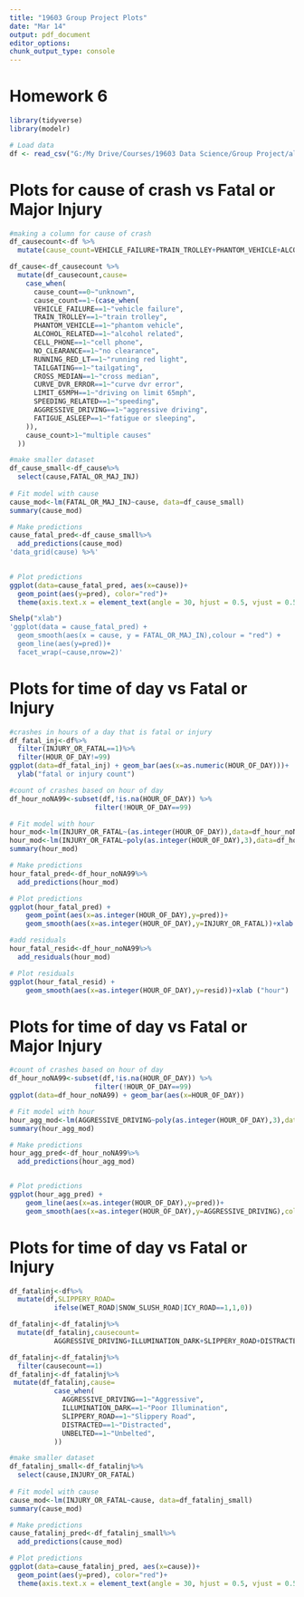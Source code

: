 ---
title: "19603 Group Project Plots"
date: "Mar 14"
output: pdf_document
editor_options: 
chunk_output_type: console
---

# Homework 6

```{r, include = TRUE, warning = FALSE, message = FALSE}
library(tidyverse)
library(modelr)

# Load data
df <- read_csv("G:/My Drive/Courses/19603 Data Science/Group Project/alleghenycounty_crashdata.csv")
```
# Plots for cause of crash vs Fatal or Major Injury

```{r, warning = FALSE, message = FALSE, fig.width = 10, fig.height = 3}
#making a column for cause of crash
df_causecount<-df %>%
  mutate(cause_count=VEHICLE_FAILURE+TRAIN_TROLLEY+PHANTOM_VEHICLE+ALCOHOL_RELATED+CELL_PHONE+NO_CLEARANCE+RUNNING_RED_LT+TAILGATING+CROSS_MEDIAN+CURVE_DVR_ERROR+LIMIT_65MPH+SPEEDING_RELATED+AGGRESSIVE_DRIVING+FATIGUE_ASLEEP)

df_cause<-df_causecount %>%  
  mutate(df_causecount,cause=
    case_when(
      cause_count==0~"unknown",
      cause_count==1~(case_when(
      VEHICLE_FAILURE==1~"vehicle failure",
      TRAIN_TROLLEY==1~"train trolley",
      PHANTOM_VEHICLE==1~"phantom vehicle",
      ALCOHOL_RELATED==1~"alcohol related",
      CELL_PHONE==1~"cell phone",
      NO_CLEARANCE==1~"no clearance",
      RUNNING_RED_LT==1~"running red light",
      TAILGATING==1~"tailgating",
      CROSS_MEDIAN==1~"cross median",
      CURVE_DVR_ERROR==1~"curve dvr error",
      LIMIT_65MPH==1~"driving on limit 65mph",
      SPEEDING_RELATED==1~"speeding",
      AGGRESSIVE_DRIVING==1~"aggressive driving",
      FATIGUE_ASLEEP==1~"fatigue or sleeping",
    )),
    cause_count>1~"multiple causes"
  ))

#make smaller dataset
df_cause_small<-df_cause%>%
  select(cause,FATAL_OR_MAJ_INJ)
  
# Fit model with cause
cause_mod<-lm(FATAL_OR_MAJ_INJ~cause, data=df_cause_small)
summary(cause_mod)

# Make predictions
cause_fatal_pred<-df_cause_small%>%
  add_predictions(cause_mod)
'data_grid(cause) %>%'
  

# Plot predictions
ggplot(data=cause_fatal_pred, aes(x=cause))+
  geom_point(aes(y=pred), color="red")+
  theme(axis.text.x = element_text(angle = 30, hjust = 0.5, vjust = 0.5))

Shelp("xlab")
'ggplot(data = cause_fatal_pred) +
  geom_smooth(aes(x = cause, y = FATAL_OR_MAJ_IN),colour = "red") + 
  geom_line(aes(y=pred))+
  facet_wrap(~cause,nrow=2)'

```
# Plots for time of day vs Fatal or Injury
```{r, include = TRUE, warning = FALSE, message = FALSE}
#crashes in hours of a day that is fatal or injury
df_fatal_inj<-df%>%
  filter(INJURY_OR_FATAL==1)%>%
  filter(HOUR_OF_DAY!=99)
ggplot(data=df_fatal_inj) + geom_bar(aes(x=as.numeric(HOUR_OF_DAY)))+
  ylab("fatal or injury count")

#count of crashes based on hour of day
df_hour_noNA99<-subset(df,!is.na(HOUR_OF_DAY)) %>%
                     filter(!HOUR_OF_DAY==99)

# Fit model with hour
hour_mod<-lm(INJURY_OR_FATAL~(as.integer(HOUR_OF_DAY)),data=df_hour_noNA99)
hour_mod<-lm(INJURY_OR_FATAL~poly(as.integer(HOUR_OF_DAY),3),data=df_hour_noNA99)
summary(hour_mod)

# Make predictions
hour_fatal_pred<-df_hour_noNA99%>%
  add_predictions(hour_mod)

# Plot predictions
ggplot(hour_fatal_pred) +
    geom_point(aes(x=as.integer(HOUR_OF_DAY),y=pred))+
    geom_smooth(aes(x=as.integer(HOUR_OF_DAY),y=INJURY_OR_FATAL))+xlab ("hour")

#add residuals
hour_fatal_resid<-df_hour_noNA99%>%
  add_residuals(hour_mod)

# Plot residuals
ggplot(hour_fatal_resid) +
    geom_smooth(aes(x=as.integer(HOUR_OF_DAY),y=resid))+xlab ("hour")

```

# Plots for time of day vs Fatal or Major Injury
```{r, include = TRUE, warning = FALSE, message = FALSE}
#count of crashes based on hour of day
df_hour_noNA99<-subset(df,!is.na(HOUR_OF_DAY)) %>%
                     filter(!HOUR_OF_DAY==99)
ggplot(data=df_hour_noNA99) + geom_bar(aes(x=HOUR_OF_DAY))

# Fit model with hour
hour_agg_mod<-lm(AGGRESSIVE_DRIVING~poly(as.integer(HOUR_OF_DAY),3),data=df_hour_noNA99)
summary(hour_agg_mod)

# Make predictions
hour_agg_pred<-df_hour_noNA99%>%
  add_predictions(hour_agg_mod)


# Plot predictions
ggplot(hour_agg_pred) +
    geom_line(aes(x=as.integer(HOUR_OF_DAY),y=pred))+
    geom_smooth(aes(x=as.integer(HOUR_OF_DAY),y=AGGRESSIVE_DRIVING),color='red')


```
# Plots for time of day vs Fatal or Injury
```{r, include = TRUE, warning = FALSE, message = FALSE}
df_fatalinj<-df%>%
  mutate(df,SLIPPERY_ROAD=
           ifelse(WET_ROAD|SNOW_SLUSH_ROAD|ICY_ROAD==1,1,0))

df_fatalinj<-df_fatalinj%>%
  mutate(df_fatalinj,causecount=
           AGGRESSIVE_DRIVING+ILLUMINATION_DARK+SLIPPERY_ROAD+DISTRACTED+UNBELTED)

df_fatalinj<-df_fatalinj%>%
  filter(causecount==1)
df_fatalinj<-df_fatalinj%>% 
 mutate(df_fatalinj,cause=
           case_when(
             AGGRESSIVE_DRIVING==1~"Aggressive",
             ILLUMINATION_DARK==1~"Poor Illumination",
             SLIPPERY_ROAD==1~"Slippery Road",
             DISTRACTED==1~"Distracted",
             UNBELTED==1~"Unbelted",
           ))

#make smaller dataset
df_fatalinj_small<-df_fatalinj%>%
  select(cause,INJURY_OR_FATAL)
  
# Fit model with cause
cause_mod<-lm(INJURY_OR_FATAL~cause, data=df_fatalinj_small)
summary(cause_mod)

# Make predictions
cause_fatalinj_pred<-df_fatalinj_small%>%
  add_predictions(cause_mod)

# Plot predictions
ggplot(data=cause_fatalinj_pred, aes(x=cause))+
  geom_point(aes(y=pred), color="red")+
  theme(axis.text.x = element_text(angle = 30, hjust = 0.5, vjust = 0.5))
```
